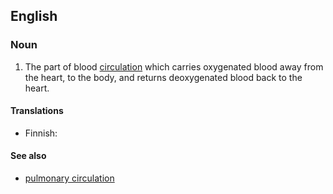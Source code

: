 ==English==

===Noun===
{{en-noun}}

# {{anatomy}} The part of blood [[circulation]] which carries oxygenated blood away from the heart, to the body, and returns deoxygenated blood back to the heart.

====Translations====
{{top}}
*Finnish: {{t-|fi|suuri verenkierto}}
{{bottom}}

====See also====
*[[pulmonary circulation]]